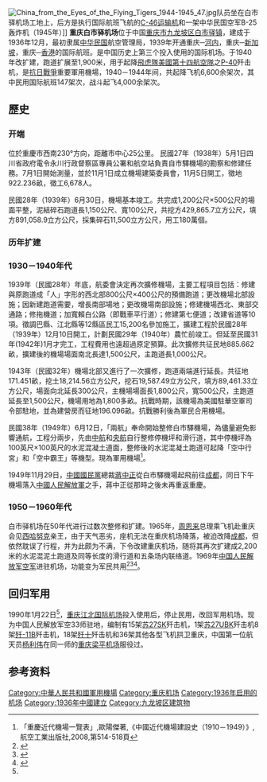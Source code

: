 {{Infobox airport 
| airport_name = 重庆白市驿机场<br />Chongqing Baishiyi Airport 
| photo = 
| type = 军用机场 
| run by = {{PLA}}[[中国人民解放军空军|空军]] 
| opened = 1936年12月－1991年11月 
| city = {{CHN}}[[重庆市|重庆]] 
| distance_to_city = 22公里 
| elevation =183 米 
| IATA = 
| ICAO =  
| coordinates = 
| runway1_heading = 01/19 
| runway1_feet = 
| runway1_meter = 2,200 
| runway1_surface = 混凝土 
|}}
[[File:China_from_the_Eyes_of_the_Flying_Tigers_1944-1945_47.jpg|thumb]]队员坐在白市驿机场工地上，后方是执行国际航班飞航的[[C-46运输机|C-46运输机]]和一架中华民国空军B-25轰炸机（1945年）]]
'''重庆白市驿机场'''位于中国[[重庆市|重庆市]][[九龙坡区|九龙坡区]][[白市驿镇|白市驿镇]]，建成于1936年12月，最初隶属[[中华民国|中华民国]]航空管理局，1939年开通重庆─[[河內市|河内]]，重庆─[[新加坡|新加坡]]，重庆─[[香港|香港]]的国际航班。是中国历史上第三个投入使用的国际机场。于1940年改扩建，跑道扩展至1,900米，用于起降[[飛虎隊|飛虎隊]][[美國第十四航空隊|美國第十四航空隊]]之[[P-40戰鷹戰鬥機|P-40]]歼击机，是[[抗日戰爭|抗日戰爭]]重要軍用機場，1940－1944年间，共起降飞机6,600余架次，其中民用国际航班147架次，战斗起飞4,000余架次。

== 歷史 ==
===开端===
位於重慶市西南230°方向，距離市中心25公里。
民國27年（1938年）5月1日四川省政府電令永川行政督察區專員公署和航空站負責自市驛機場的勘察和修建任務。7月1日開始測量，並於11月1日成立機場建築委員會，11月5日開工，徵地922.236畝，徵工6,678人。

民國28年（1939年）6月30日，機場基本竣工。共完成1,200公尺×500公尺的場面平整，泥結碎石跑道長1,150公尺、寬100公尺，共挖方429,865.7立方公尺，填方891,058.9立方公尺，採集碎石11,500立方公尺，用工180萬個。

===历年扩建===
===1930－1940年代===
1939年（民國28年）年底，航委會決定再次擴修機場，主要工程項目包括：修建與原跑道成「人」字形的西北部800公尺×400公尺的預備跑道；更改機場北部設施；因新建跑道需要，增長南部場地；更改機場南部設施；修建機場西北、東部交通路；修拖機道；加寬賴白公路（即戰車平行道）；修建第七便道；改建省道等10項。徵調巴縣、江北縣等12縣區民工15,200名參加施工，擴建工程於民國28年（1939年）12月10日開工，計劃民國29年（1940年）農忙前竣工。但延至民國31年(1942年)1月才完工，工程費用也遠超過原定預算。此次擴修共征民地885.662畝，擴建後的機場場面南北長達1,500公尺，主跑道長1,000公尺。

1943年（民國32年）機場北部又進行了一次擴修，跑道兩端進行延長。共征地171.451畝，挖土18,214.56立方公尺，挖石19,587.49立方公尺，填方89,461.33立方公尺，場面向北延長300公尺，主機場場面長1,800公尺，寬500公尺，主跑道延長至1,500公尺，機場用地為1,800多畝。抗戰時期，該機場為美國駐華空軍司令部駐地，並為建營房而征地196.096畝。抗戰勝利後為軍民合用機場。

民國38年（1949年）6月12日，「兩航」奉命開始整修白市驛機場，為儘量避免影響通航，工程分兩步，先由[[中國航空公司|中航]]和[[中央航空公司|央航]]自行整修停機坪和滑行道，其中停機坪為100英尺×100英尺的水泥混凝土道面，整修後的水泥混凝土跑道可起降「空中行宮」和「空中霸王」等機型。現為軍用機場<ref>「重慶近代機場一覽表」,歐陽傑著,《中國近代機場建設史（1910－1949）》,航空工業出版社,2008,第514-518頁</ref>。

1949年11月29日，[[中國國民黨|中國國民黨]]總裁[[蔣中正|蔣中正]]從白市驛機場起飛前往[[成都市|成都]]，同日下午機場落入[[中國人民解放軍|中國人民解放軍]]之手，蔣中正從那時之後未再重返重慶。

===1950－1960年代===
白市驿机场在50年代进行过数次整修和扩建。1965年，[[周恩来|周恩来]]总理乘飞机赴重庆会见[[诺罗敦·西哈努克|西哈努克]]亲王，由于天气恶劣，座机无法在重庆机场降落，被迫改降[[成都市|成都]]，但依然耽误了行程，并为此颇为不满，下令改建重庆机场，随将其再次扩建成2,200米的水泥混泥土跑道及同等长度的滑行道和五条场内联络道。1969年[[中国人民解放军空军|中国人民解放军空军]]进驻机场，功能变为军民共用<ref name="A">{{cite web|title=重庆江北国际机场建设始末|url=http://www.jrcq.cn/hongyanchunqiu/chengshijiyi/2017-11-02/16159.html|accessdate=2017-11-02|publisher=今日重庆传媒集团|archive-url=https://web.archive.org/web/20180804170143/http://www.jrcq.cn/hongyanchunqiu/chengshijiyi/2017-11-02/16159.html|archive-date=2018-08-04|dead-url=yes}}</ref><ref>{{cite web|title=错过欢迎西哈努克亲王仪式 周总理亲自拍板：扩建白市驿机场|url=http://news.163.com/17/0614/19/CMTPLHVT00018AOR.html|accessdate=2017-06-14|publisher=网易新闻中心|archive-url=https://web.archive.org/web/20190610135811/http://news.163.com/17/0614/19/CMTPLHVT00018AOR.html|archive-date=2019-06-10|dead-url=no}}</ref><ref>{{cite web|title=细数重庆机场发展史：它们也曾是山城的骄傲|url=http://cq.sina.com.cn/news/b/2017-08-24/detail-ifykkfas6959076-p3.shtml|accessdate=2017-08-24|publisher=新浪重庆新闻中心|archive-url=https://web.archive.org/web/20180804170125/http://cq.sina.com.cn/news/b/2017-08-24/detail-ifykkfas6959076-p3.shtml|archive-date=2018-08-04|dead-url=no}}</ref>。

==回归军用==
1990年1月22日<ref name="A" />，[[重庆江北国际机场|重庆江北国际机场]]投入使用后，停止民用，改回军用机场。现为中国人民解放军空33师驻地，编制有15架[[苏-27战斗机|苏27SK]]歼击机，1架[[苏-27战斗机|苏27UBK]]歼击机8架[[歼-11|歼-11B]]歼击机，18架[[歼-10|歼十]]歼击机和36架其他各型飞机拱卫重庆，中国第一位航天员[[杨利伟|杨利伟]]在同一师的[[梁平機場|重庆梁平机场]]服役过。

==参考资料==
{{Reflist}}
{{USAAF 14th Air Force World War II}}
{{重庆机场}}
{{人民解放军机场}}
[[Category:中華人民共和國軍用機場|Category:中華人民共和國軍用機場]]
[[Category:重庆机场|Category:重庆机场]]
[[Category:1936年启用的机场|Category:1936年启用的机场]]
[[Category:1936年中國建立|Category:1936年中國建立]]
[[Category:九龙坡区建筑物|Category:九龙坡区建筑物]]
